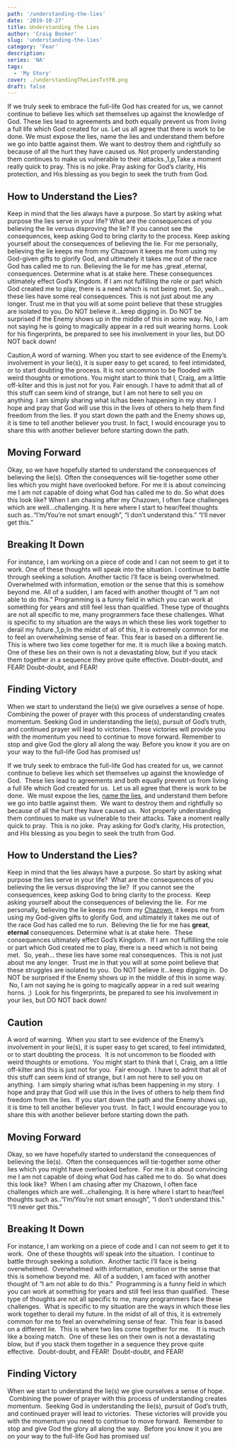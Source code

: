 ```yaml
---
path: '/understanding-the-lies'
date: '2019-10-27'
title: Understanding the Lies
author: 'Craig Booker'
slug: 'understanding-the-lies'
category: 'Fear'
description:
series: 'NA'
tags:
  - 'My Story'
cover: ./understandingTheLiesTxtFB.png
draft: false
---
```


If we truly seek to embrace the full-life God has created for us, we cannot continue to believe lies which set themselves up against the knowledge of God. These lies lead to agreements and both equally prevent us from living a full life which God created for us. Let us all agree that there is work to be done. We must expose the lies, name the lies and understand them before we go into battle against them. We want to destroy them and rightfully so because of all the hurt they have caused us. Not properly understanding them continues to make us vulnerable to their attacks.,1,p,Take a moment really quick to pray. This is no joke. Pray asking for God’s clarity, His protection, and His blessing as you begin to seek the truth from God.

<h2> How to Understand the Lies? </h2>

Keep in mind that the lies always have a purpose. So start by asking what purpose the lies serve in your life? What are the consequences of you believing the lie versus disproving the lie? If you cannot see the consequences, keep asking God to bring clarity to the process. Keep asking yourself about the consequences of believing the lie. For me personally, believing the lie keeps me from my Chazown it keeps me from using my God-given gifts to glorify God, and ultimately it takes me out of the race God has called me to run. Believing the lie for me has ,great ,eternal, consequences. Determine what is at stake here. These consequences ultimately effect God’s Kingdom. If I am not fulfilling the role or part which God created me to play, there is a need which is not being met. So, yeah… these lies have some real consequences. This is not just about me any longer. Trust me in that you will at some point believe that these struggles are isolated to you. Do NOT believe it…keep digging in. Do NOT be surprised if the Enemy shows up in the middle of this in some way. No, I am not saying he is going to magically appear in a red suit wearing horns. Look for his fingerprints, be prepared to see his involvement in your lies, but DO NOT back down!

Caution,A word of warning. When you start to see evidence of the Enemy’s involvement in your lie(s), it is super easy to get scared, to feel intimidated, or to start doubting the process. It is not uncommon to be flooded with weird thoughts or emotions. You might start to think that I, Craig, am a little off-kilter and this is just not for you. Fair enough. I have to admit that all of this stuff can seem kind of strange, but I am not here to sell you on anything. I am simply sharing what is/has been happening in my story. I hope and pray that God will use this in the lives of others to help them find freedom from the lies. If you start down the path and the Enemy shows up, it is time to tell another believer you trust. In fact, I would encourage you to share this with another believer before starting down the path.

## Moving Forward

Okay, so we have hopefully started to understand the consequences of believing the lie(s). Often the consequences will tie-together some other lies which you might have overlooked before. For me it is about convincing me I am not capable of doing what God has called me to do. So what does this look like? When I am chasing after my Chazown, I often face challenges which are well…challenging. It is here where I start to hear/feel thoughts such as..“I’m/You’re not smart enough”, “I don’t understand this.” “I‘ll never get this.”

## Breaking It Down

For instance, I am working on a piece of code and I can not seem to get it to work. One of these thoughts will speak into the situation. I continue to battle through seeking a solution. Another tactic I’ll face is being overwhelmed. Overwhelmed with information, emotion or the sense that this is somehow beyond me. All of a sudden, I am faced with another thought of “I am not able to do this.” Programming is a funny field in which you can work at something for years and still feel less than qualified. These type of thoughts are not all specific to me, many programmers face these challenges. What is specific to my situation are the ways in which these lies work together to derail my future.,1,p,In the midst of all of this, it is extremely common for me to feel an overwhelming sense of fear. This fear is based on a different lie. This is where two lies come together for me. It is much like a boxing match. One of these lies on their own is not a devastating blow, but if you stack them together in a sequence they prove quite effective. Doubt-doubt, and FEAR! Doubt-doubt, and FEAR!

## Finding Victory

When we start to understand the lie(s) we give ourselves a sense of hope. Combining the power of prayer with this process of understanding creates momentum. Seeking God in understanding the lie(s), pursuit of God’s truth, and continued prayer will lead to victories. These victories will provide you with the momentum you need to continue to move forward. Remember to stop and give God the glory all along the way. Before you know it you are on your way to the full-life God has promised us!

If we truly seek to embrace the full-life God has created for us, we cannot continue to believe lies which set themselves up against the knowledge of God.  These lies lead to agreements and both equally prevent us from living a full life which God created for us.  Let us all agree that there is work to be done.  We must expose the lies, [name the lies](https://www.craigbooker.com/blog/naming-the-lies/), and understand them before we go into battle against them.  We want to destroy them and rightfully so because of all the hurt they have caused us.  Not properly understanding them continues to make us vulnerable to their attacks. Take a moment really quick to pray.  This is no joke.  Pray asking for God’s clarity, His protection, and His blessing as you begin to seek the truth from God.

## How to Understand the Lies?

Keep in mind that the lies always have a purpose. So start by asking what purpose the lies serve in your life?  What are the consequences of you believing the lie versus disproving the lie?  If you cannot see the consequences, keep asking God to bring clarity to the process.  Keep asking yourself about the consequences of believing the lie.  For me personally, believing the lie keeps me from my [Chazown](https://www.life.church/chazown), it keeps me from using my God-given gifts to glorify God, and ultimately it takes me out of the race God has called me to run.  Believing the lie for me has <strong>great</strong>, <strong>eternal</strong> consequences. Determine what is at stake here.  These consequences ultimately effect God’s Kingdom.  If I am not fulfilling the role or part which God created me to play, there is a need which is not being met.  So, yeah… these lies have some real consequences.  This is not just about me any longer.  Trust me in that you will at some point believe that these struggles are isolated to you.  Do NOT believe it…keep digging in.  Do NOT be surprised if the Enemy shows up in the middle of this in some way.  No, I am not saying he is going to magically appear in a red suit wearing horns. ;)  Look for his fingerprints, be prepared to see his involvement in your lies, but DO NOT back down!

## Caution

A word of warning.  When you start to see evidence of the Enemy’s involvement in your lie(s), it is super easy to get scared, to feel intimidated, or to start doubting the process.  It is not uncommon to be flooded with weird thoughts or emotions.  You might start to think that I, Craig, am a little off-kilter and this is just not for you.  Fair enough.  I have to admit that all of this stuff can seem kind of strange, but I am not here to sell you on anything.  I am simply sharing what is/has been happening in my story.  I hope and pray that God will use this in the lives of others to help them find freedom from the lies.  If you start down the path and the Enemy shows up, it is time to tell another believer you trust.  In fact, I would encourage you to share this with another believer before starting down the path.

## Moving Forward

Okay, so we have hopefully started to understand the consequences of believing the lie(s).  Often the consequences will tie-together some other lies which you might have overlooked before.  For me it is about convincing me I am not capable of doing what God has called me to do.  So what does this look like?  When I am chasing after my Chazown, I often face challenges which are well…challenging. It is here where I start to hear/feel thoughts such as..“I’m/You’re not smart enough”, “I don’t understand this.” “I‘ll never get this.”

## Breaking It Down

For instance, I am working on a piece of code and I can not seem to get it to work.  One of these thoughts will speak into the situation.  I continue to battle through seeking a solution.  Another tactic I’ll face is being overwhelmed.  Overwhelmed with information, emotion or the sense that this is somehow beyond me.  All of a sudden, I am faced with another thought of “I am not able to do this.”  Programming is a funny field in which you can work at something for years and still feel less than qualified.  These type of thoughts are not all specific to me, many programmers face these challenges.  What is specific to my situation are the ways in which these lies work together to derail my future. In the midst of all of this, it is extremely common for me to feel an overwhelming sense of fear.  This fear is based on a different lie.  This is where two lies come together for me.    It is much like a boxing match.  One of these lies on their own is not a devastating blow, but if you stack them together in a sequence they prove quite effective.  Doubt-doubt, and FEAR!  Doubt-doubt, and FEAR!

## Finding Victory

When we start to understand the lie(s) we give ourselves a sense of hope.  Combining the power of prayer with this process of understanding creates momentum.  Seeking God in understanding the lie(s), pursuit of God’s truth, and continued prayer will lead to victories.  These victories will provide you with the momentum you need to continue to move forward.  Remember to stop and give God the glory all along the way.  Before you know it you are on your way to the full-life God has promised us!
